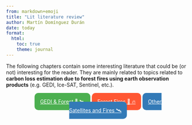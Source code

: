 ```yaml
---
from: markdown+emoji
title: "Lit literature review"
author: Martín Domínguez Durán
date: today
format:
  html:
    toc: true
    theme: journal
---
```


The following chapters contain some interesting literature that could be (or not) interesting for the reader. They are mainly related to topics related to **carbon loss estimation due to forest fires using earth observation products** (e.g. GEDI, Ice-SAT, Sentinel, etc.).



<div style="display: flex; gap: 20%; width: 80%; margin: auto; text-align: center;">
  <a href="sections/GEDI.qmd" class="btn" style="background-color: #4CAF50; color: white; padding: 15px; border-radius: 10px;" role="button">GEDI & Forest 🌳 🛰️</a>
  <a href="sections/forest_fires.qmd" class="btn" style="background-color: #FF5733; color: white; padding: 15px; border-radius: 10px;" role="button">Forest Fires 🌳 🔥</a>
  <a href="sections/other_satellites.qmd" class="btn" style="background-color: #337AB7; color: white; padding: 15px; border-radius: 10px;" role="button">Other Satellites and Fires 🛰️</a>
</div>

